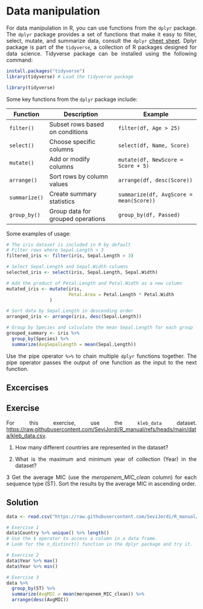 # Data manipulation

<div style="text-align: justify">

For data manipulation in R, you can use functions from the `dplyr` package. The `dplyr` package provides a set of functions that make it easy to filter, select, mutate, and summarize data, consult the `dplyr` [cheet sheet](https://nyu-cdsc.github.io/learningr/assets/data-transformation.pdf). Dplyr package is part of the `tidyverse`, a collection of R packages designed for data science. Tidyverse package can be installed using the following command:

```r
install.packages("tidyverse")
library(tidyverse) # Load the tidyverse package
```

```r
library(tidyverse)
```

Some key functions from the `dplyr` package include:

| **Function**  | **Description**                   | **Example**                             |
|---------------|-----------------------------------|-----------------------------------------|
| `filter()`    | Subset rows based on conditions   | `filter(df, Age > 25)`                  |
| `select()`    | Choose specific columns           | `select(df, Name, Score)`               |
| `mutate()`    | Add or modify columns             | `mutate(df, NewScore = Score + 5)`      |
| `arrange()`   | Sort rows by column values        | `arrange(df, desc(Score))`              |
| `summarize()` | Create summary statistics         | `summarize(df, AvgScore = mean(Score))` |
| `group_by()`  | Group data for grouped operations | `group_by(df, Passed)`                  |

Some examples of usage:

```r
# The iris dataset is included in R by default
# Filter rows where Sepal.Length > 3
filtered_iris <- filter(iris, Sepal.Length > 3)

# Select Sepal.Length and Sepal.Width columns
selected_iris <- select(iris, Sepal.Length, Sepal.Width)

# Add the product of Petal.Length and Petal.Width as a new column
mutated_iris <- mutate(iris,
                       Petal.Area = Petal.Length * Petal.Width
                )

# Sort data by Sepal.Length in descending order
arranged_iris <- arrange(iris, desc(Sepal.Length))

# Group by Species and calculate the mean Sepal.Length for each group
grouped_summary <- iris %>%
  group_by(Species) %>%
  summarize(AvgSepalLength = mean(Sepal.Length))
```

::: callout-tip
Use the pipe operator `%>%` to chain multiple `dplyr` functions together. The pipe operator passes the output of one function as the input to the next function.
:::

## Excercises

::: callout-important
## Exercise

For this exercise, use the `kleb_data` dataset. <https://raw.githubusercontent.com/SeviJordi/R_manual/refs/heads/main/data/kleb_data.csv>.

1.  How many different countries are represented in the dataset?

2.  What is the maximum and minimum year of collection (Year) in the dataset?

3 Get the average MIC (use the *meropenem_MIC_clean* column) for each sequence type (ST). Sort the results by the average MIC in ascending order.
:::

::: {.callout-note collapse="true"}
## Solution

```r
data <- read.csv("https://raw.githubusercontent.com/SeviJordi/R_manual/refs/heads/main/data/kleb_data.csv")

# Exercise 1
data$Country %>% unique() %>% length()
# Use the $ operator to access a column in a data frame.
# Look for the n_distinct() function in the dplyr package and try it.

# Exercise 2
data$Year %>% max()
data$Year %>% min()

# Exercise 3
data %>%
  group_by(ST) %>%
  summarize(AvgMIC = mean(meropenem_MIC_clean)) %>%
  arrange(desc(AvgMIC))
```
:::
